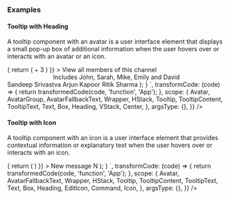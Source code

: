 ### Examples

#### Tooltip with Heading

A tooltip component with an avatar is a user interface element that displays a small pop-up box of additional information when the user hovers over or interacts with an avatar or an icon.

<AppProvider>
  <CodePreview
    showComponentRenderer={true}
    showArgsController={false}
    metaData={{
      code: `
       function App(){
          return (
            <Box className="justify-center h-96">
              <AvatarGroup className="flex-row">
                <Tooltip
                  placement="top"
                  trigger={(triggerProps) => {
                    return (
                      <Avatar
                        size="lg"
                        {...triggerProps}
                        className="border-outline-0 border-2 bg-primary-600"
                      >
                        <AvatarFallbackText>+ 3</AvatarFallbackText>
                      </Avatar>
                    )
                  }}
                >
                  <TooltipContent
                    className="p-4 rounded-md max-w-72 bg-background-50"
                  >
                    <VStack space='md' className="rounded-lg">
                      <Heading size="sm">View all members of this channel</Heading>
                      <Center>
                        <Text className="font-sm">Includes John, Sarah, Mike, Emily</Text>
                        <Text className="font-sm">and David</Text>
                      </Center>
                    </VStack>
                  </TooltipContent>
                </Tooltip>
               <Avatar size="lg"
                    className="border-outline-0 border-2 bg-emerald-600" >
                      <AvatarFallbackText className="text-white">Sandeep Srivastva</AvatarFallbackText>
                </Avatar>
                   <Avatar size="lg"
                    className="border-outline-0 border-2 bg-cyan-600" >
                      <AvatarFallbackText className="text-white">Arjun Kapoor</AvatarFallbackText>
                </Avatar>
                      <Avatar size="lg"
                    className="border-outline-0 border-2 bg-indigo-600" >
                      <AvatarFallbackText className="text-white">Ritik Sharma </AvatarFallbackText>
                </Avatar>
              </AvatarGroup>
            </Box>
          );
        }
      `,
      transformCode: (code) => {
        return transformedCode(code, 'function', 'App');
      },
      scope: {
        Avatar,
        AvatarGroup,
        AvatarFallbackText,
        Wrapper,
        HStack,
        Tooltip,
        TooltipContent,
        TooltipText,
        Text,
        Box,
        Heading,
        VStack,
        Center,
      },
      argsType: {},
    }}
  />
</AppProvider>

#### Tooltip with Icon

A tooltip component with an icon is a user interface element that provides contextual information or explanatory text when the user hovers over or interacts with an icon.

<AppProvider>
  <CodePreview
    showComponentRenderer={true}
    showArgsController={false}
    metaData={{
      code: `
        function App(){
          return (
            <Box className="h-96 justify-center">
              <Tooltip
                  placement="top"
                  trigger={(triggerProps) => {
                    return (
                    <Avatar size="md" {...triggerProps} className="bg-primary-600">
                      <Icon as={EditIcon} size="sm" className="text-white"/>
                    </Avatar>
                    )
                  }}
              >
                <TooltipContent
                className="bg-background-50 rounded-md"
                >
                  <Box className="p-2.5">
                    <Text size="sm">New message</Text>
                    <HStack space="xs" className="p-1 ml-3">
                          <Avatar size="xs" className="bg-gray-500 rounded">
                              <Icon as={Command} className="text-typography-0"/>
                          </Avatar>
                          <Avatar size="xs" className="bg-gray-500 rounded">
                            <AvatarFallbackText>N</AvatarFallbackText>
                          </Avatar>
                    </HStack>
                  </Box>
                </TooltipContent>
              </Tooltip>
            </Box>
        );
        }
      `,
      transformCode: (code) => {
        return transformedCode(code, 'function', 'App');
      },
      scope: {
        Avatar,
        AvatarFallbackText,
        Wrapper,
        HStack,
        Tooltip,
        TooltipContent,
        TooltipText,
        Text,
        Box,
        Heading,
        EditIcon,
        Command,
        Icon,
      },
      argsType: {},
    }}
  />
</AppProvider>
